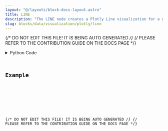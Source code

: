 ```yaml
---
layout: "@/layouts/block-docs-layout.astro"
title: LINE
description: "The LINE node creates a Plotly Line visualization for a given input DataContainer."
slug: blocks/data/visualization/plotly/line
---
```


{/* DO NOT EDIT THIS FILE! IT IS BEING AUTO GENERATED */}
{/* PLEASE REFER TO THE CONTRIBUTION GUIDE ON THE DOCS PAGE */}


<PythonDocsDisplay docstring={docstring} />
<details>
<summary>Python Code</summary>



<Code code={pythonCode} lang="py" wrap theme="dracula" />

[Find this Flojoy Block on GitHub](https://github.com/flojoy-ai/blocks/blob/main/blocks/DATA/VISUALIZATION/PLOTLY/LINE/LINE.py)

</details>

## Example


<GetHelpWidget />


<AppDisplay app={app} blockName="LINE" client:visible />


<Example />

{/* DO NOT EDIT THIS FILE! IT IS BEING AUTO GENERATED */}
{/* PLEASE REFER TO THE CONTRIBUTION GUIDE ON THE DOCS PAGE */}
